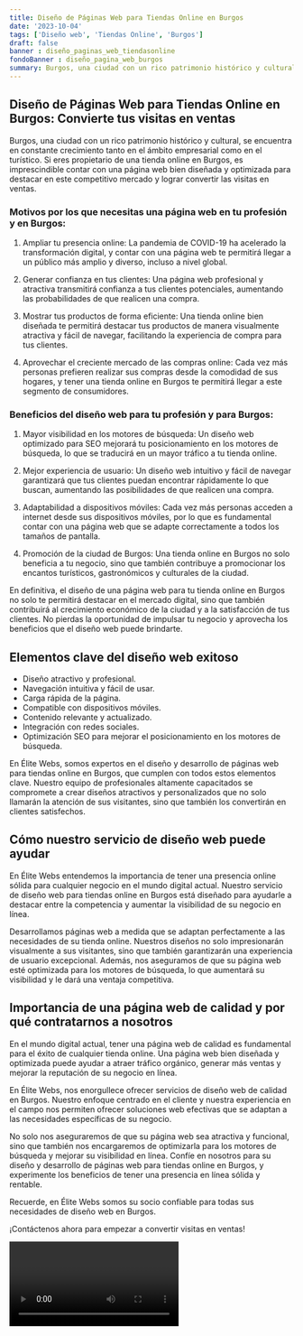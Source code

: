 ```yaml
---
title: Diseño de Páginas Web para Tiendas Online en Burgos
date: '2023-10-04'
tags: ['Diseño web', 'Tiendas Online', 'Burgos']
draft: false
banner : diseño_paginas_web_tiendasonline
fondoBanner : diseño_pagina_web_burgos
summary: Burgos, una ciudad con un rico patrimonio histórico y cultural, se encuentra en constante crecimiento tanto en el ámbito empresarial como en el turístico. Si eres propietario de una tienda online en Burgos, es imprescindible contar con una página web bien diseñada y optimizada para destacar en este competitivo mercado y lograr convertir las visitas en ventas.
---
```


## Diseño de Páginas Web para Tiendas Online en Burgos: Convierte tus visitas en ventas

Burgos, una ciudad con un rico patrimonio histórico y cultural, se encuentra en constante crecimiento tanto en el ámbito empresarial como en el turístico. Si eres propietario de una tienda online en Burgos, es imprescindible contar con una página web bien diseñada y optimizada para destacar en este competitivo mercado y lograr convertir las visitas en ventas.

### Motivos por los que necesitas una página web en tu profesión y en Burgos:

1. Ampliar tu presencia online: La pandemia de COVID-19 ha acelerado la transformación digital, y contar con una página web te permitirá llegar a un público más amplio y diverso, incluso a nivel global.

2. Generar confianza en tus clientes: Una página web profesional y atractiva transmitirá confianza a tus clientes potenciales, aumentando las probabilidades de que realicen una compra.

3. Mostrar tus productos de forma eficiente: Una tienda online bien diseñada te permitirá destacar tus productos de manera visualmente atractiva y fácil de navegar, facilitando la experiencia de compra para tus clientes.

4. Aprovechar el creciente mercado de las compras online: Cada vez más personas prefieren realizar sus compras desde la comodidad de sus hogares, y tener una tienda online en Burgos te permitirá llegar a este segmento de consumidores.

### Beneficios del diseño web para tu profesión y para Burgos:

1. Mayor visibilidad en los motores de búsqueda: Un diseño web optimizado para SEO mejorará tu posicionamiento en los motores de búsqueda, lo que se traducirá en un mayor tráfico a tu tienda online.

2. Mejor experiencia de usuario: Un diseño web intuitivo y fácil de navegar garantizará que tus clientes puedan encontrar rápidamente lo que buscan, aumentando las posibilidades de que realicen una compra.

3. Adaptabilidad a dispositivos móviles: Cada vez más personas acceden a internet desde sus dispositivos móviles, por lo que es fundamental contar con una página web que se adapte correctamente a todos los tamaños de pantalla.

4. Promoción de la ciudad de Burgos: Una tienda online en Burgos no solo beneficia a tu negocio, sino que también contribuye a promocionar los encantos turísticos, gastronómicos y culturales de la ciudad.

En definitiva, el diseño de una página web para tu tienda online en Burgos no solo te permitirá destacar en el mercado digital, sino que también contribuirá al crecimiento económico de la ciudad y a la satisfacción de tus clientes. No pierdas la oportunidad de impulsar tu negocio y aprovecha los beneficios que el diseño web puede brindarte.

<GifSeo />

<Cta />

## Elementos clave del diseño web exitoso

- Diseño atractivo y profesional.
- Navegación intuitiva y fácil de usar.
- Carga rápida de la página.
- Compatible con dispositivos móviles.
- Contenido relevante y actualizado.
- Integración con redes sociales.
- Optimización SEO para mejorar el posicionamiento en los motores de búsqueda.

En Élite Webs, somos expertos en el diseño y desarrollo de páginas web para tiendas online en Burgos, que cumplen con todos estos elementos clave. Nuestro equipo de profesionales altamente capacitados se compromete a crear diseños atractivos y personalizados que no solo llamarán la atención de sus visitantes, sino que también los convertirán en clientes satisfechos.

## Cómo nuestro servicio de diseño web puede ayudar

En Élite Webs entendemos la importancia de tener una presencia online sólida para cualquier negocio en el mundo digital actual. Nuestro servicio de diseño web para tiendas online en Burgos está diseñado para ayudarle a destacar entre la competencia y aumentar la visibilidad de su negocio en línea.

Desarrollamos páginas web a medida que se adaptan perfectamente a las necesidades de su tienda online. Nuestros diseños no solo impresionarán visualmente a sus visitantes, sino que también garantizarán una experiencia de usuario excepcional. Además, nos aseguramos de que su página web esté optimizada para los motores de búsqueda, lo que aumentará su visibilidad y le dará una ventaja competitiva.

## Importancia de una página web de calidad y por qué contratarnos a nosotros

En el mundo digital actual, tener una página web de calidad es fundamental para el éxito de cualquier tienda online. Una página web bien diseñada y optimizada puede ayudar a atraer tráfico orgánico, generar más ventas y mejorar la reputación de su negocio en línea.

En Élite Webs, nos enorgullece ofrecer servicios de diseño web de calidad en Burgos. Nuestro enfoque centrado en el cliente y nuestra experiencia en el campo nos permiten ofrecer soluciones web efectivas que se adaptan a las necesidades específicas de su negocio.

No solo nos aseguraremos de que su página web sea atractiva y funcional, sino que también nos encargaremos de optimizarla para los motores de búsqueda y mejorar su visibilidad en línea. Confíe en nosotros para su diseño y desarrollo de páginas web para tiendas online en Burgos, y experimente los beneficios de tener una presencia en línea sólida y rentable.

Recuerde, en Élite Webs somos su socio confiable para todas sus necesidades de diseño web en Burgos.

¡Contáctenos ahora para empezar a convertir visitas en ventas!

<Video />

<CtaBot job='Tiendas Online' city='Burgos'/>

<Gmaps query='Burgos+españa+maps' />